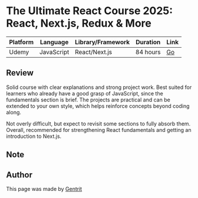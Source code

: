 
<GoBack />

# The Ultimate React Course 2025: React, Next.js, Redux & More

| Platform | Language   | Library/Framework | Duration | Link                                                         |
| -------- | ---------- | ----------------- | -------- | ------------------------------------------------------------ |
| Udemy    | JavaScript | React/Next.js     | 84 hours | [Go](https://www.udemy.com/course/the-ultimate-react-course) |

## Review

Solid course with clear explanations and strong project work. Best suited for learners who already have a good grasp of JavaScript, since the fundamentals section is brief. The projects are practical and can be extended to your own style, which helps reinforce concepts beyond coding along.

Not overly difficult, but expect to revisit some sections to fully absorb them. Overall, recommended for strengthening React fundamentals and getting an introduction to Next.js.

## Note

<Note message="If you are interested in the course, click the link in the table to go to the course page and learn more." />

## Author

This page was made by [Gentrit](https://github.com/Gentrit29)
